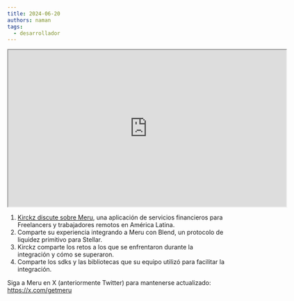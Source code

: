```yaml
---
title: 2024-06-20
authors: naman
tags:
  - desarrollador
---
```


<iframe
  src="https://drive.google.com/file/d/1nrEQdhiTH4wsQVgaiOO0RcmD-AS-5S2v/preview"
  width="640"
  height="360"
  allow="autoplay"
></iframe>

1. [Kirckz discute sobre Meru](https://docs.google.com/presentation/d/1Fu4AkB0mrvOkK6UDFJHgKwCV-Ul4JRF-xPqTYJ3CQqw), una aplicación de servicios financieros para Freelancers y trabajadores remotos en América Latina.
2. Comparte su experiencia integrando a Meru con Blend, un protocolo de liquidez primitivo para Stellar.
3. Kirckz comparte los retos a los que se enfrentaron durante la integración y cómo se superaron.
4. Comparte los sdks y las bibliotecas que su equipo utilizó para facilitar la integración.

Siga a Meru en X (anteriormente Twitter) para mantenerse actualizado: https://x.com/getmeru
